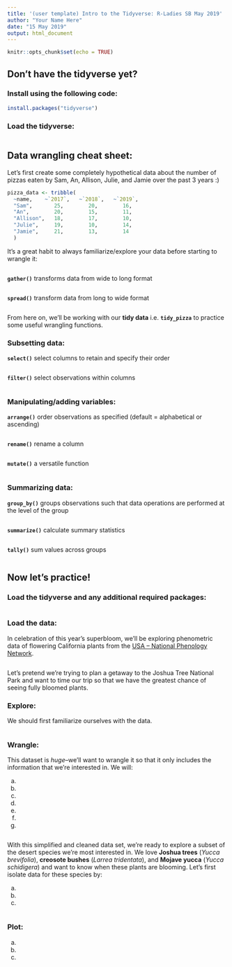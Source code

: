 ```yaml
---
title: '(user template) Intro to the Tidyverse: R-Ladies SB May 2019'
author: "Your Name Here"
date: "15 May 2019"
output: html_document
---
```


```r
knitr::opts_chunk$set(echo = TRUE)
```

## **Don't have the tidyverse yet?**
### Install using the following code:

```r
install.packages("tidyverse")
```

### Load the tidyverse:

```r
 
```

## **Data wrangling cheat sheet:**

Let's first create some completely hypothetical data about the number of pizzas eaten by Sam, An, Allison, Julie, and Jamie over the past 3 years :)
```r
pizza_data <- tribble(
  ~name,    ~`2017`,   ~`2018`,   ~`2019`, 
  "Sam",       25,        20,        16,   
  "An",        20,        15,        11,  
  "Allison",   18,        17,        10,
  "Julie",     19,        10,        14,
  "Jamie",     21,        13,        14
  )
```

It's a great habit to always familiarize/explore your data before starting to wrangle it:
```r

```

**`gather()`** transforms data from wide to long format
```r

```

**`spread()`** transform data from long to wide format
```r

```

From here on, we'll be working with our **tidy data** i.e. **`tidy_pizza`** to practice some useful wrangling functions.

### Subsetting data: 

**`select()`** select columns to retain and specify their order
```r

```

**`filter()`** select observations within columns 
```r

```

### Manipulating/adding variables:

**`arrange()`** order observations as specified (default = alphabetical or ascending)
```r

```

**`rename()`** rename a column
```r

```

**`mutate()`** a versatile function
```r

```

### Summarizing data: 

**`group_by()`** groups observations such that data operations are performed at the level of the group
```r

```

**`summarize()`** calculate summary statistics
```r

```

**`tally()`** sum values across groups
```r

```

## **Now let's practice!**

### Load the tidyverse and any additional required packages:

```r

```

### Load the data: 

In celebration of this year's superbloom, we'll be exploring phenometric data of flowering California plants from the [USA -- National Phenology Network](https://www.usanpn.org/home).

```r

```

Let's pretend we're trying to plan a getaway to the Joshua Tree National Park and want to time our trip so that we have the greatest chance of seeing fully bloomed plants. 

### Explore: 

We should first familiarize ourselves with the data. 

```r

```

### Wrangle:

This dataset is *huge*--we'll want to wrangle it so that it only includes the information that we're interested in. We will:

a.   
b. 
c.   
d.   
e.  
f. 
g.

```r

```

With this simplified and cleaned data set, we're ready to explore a subset of the desert species we're most interested in. We love **Joshua trees** (*Yucca brevifolia*), **creosote bushes** (*Larrea tridentata*), and **Mojave yucca** (*Yucca schidigera*) and want to know when these plants are blooming. Let's first isolate data for these species by:

a. 
b. 
c. 

```r

```

### Plot:

a. 
b. 
c. 

```r

```